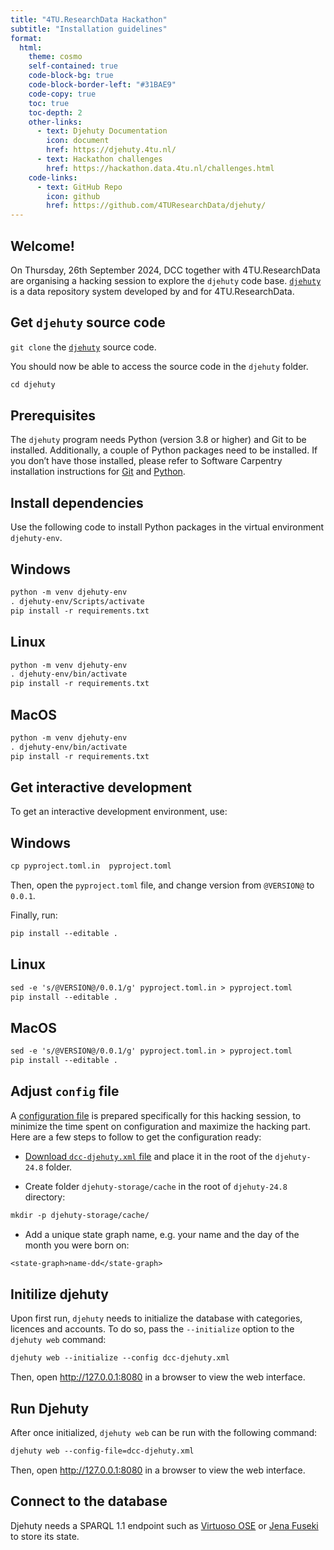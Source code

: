 ```yaml
---
title: "4TU.ResearchData Hackathon"
subtitle: "Installation guidelines"
format: 
  html:
    theme: cosmo
    self-contained: true
    code-block-bg: true
    code-block-border-left: "#31BAE9"
    code-copy: true
    toc: true
    toc-depth: 2
    other-links:
      - text: Djehuty Documentation
        icon: document
        href: https://djehuty.4tu.nl/
      - text: Hackathon challenges
        href: https://hackathon.data.4tu.nl/challenges.html
    code-links:
      - text: GitHub Repo
        icon: github
        href: https://github.com/4TUResearchData/djehuty/
---
```


## Welcome! 
On Thursday, 26th September 2024, DCC together with 4TU.ResearchData are organising a hacking session to explore the `djehuty` code base. [`djehuty`](https://github.com/4TUResearchData/djehuty) is a data repository system developed by and for 4TU.ResearchData.

## Get `djehuty` source code

`git clone` the [`djehuty`](https://github.com/4TUResearchData/djehuty) source code. 

<!-- Get the latest release of `djehuty` from [Github Releases](https://github.com/4TUResearchData/djehuty/releases) page and pack it to a desired directory. -->

<!-- Alternatively, you can download tarball directly from command-line:  -->

<!-- ```{r} -->
<!-- #| eval: false -->

<!-- curl -LO https://github.com/4TUResearchData/djehuty/archive/refs/tags/v24.8.tar.gz -->
<!-- ``` -->

<!-- and unpack it using:  -->

<!-- ```{default} -->
<!-- tar zxvf v24.8.tar.gz -->
<!-- ``` -->

You should now be able to access the source code in the `djehuty` folder.

```default
cd djehuty
```


## Prerequisites
The `djehuty` program needs Python (version 3.8 or higher) and Git to be installed. 
Additionally, a couple of Python packages need to be installed. If you don't have 
those installed, please refer to Software Carpentry installation instructions for [Git](https://carpentries.github.io/workshop-template/install_instructions/#git) and [Python](https://carpentries.github.io/workshop-template/install_instructions/#python-1).


## Install dependencies
Use the following code to install Python packages in the virtual environment
`djehuty-env`.

::: {.panel-tabset}

## Windows

```default

python -m venv djehuty-env 
. djehuty-env/Scripts/activate 
pip install -r requirements.txt

```

## Linux

```default

python -m venv djehuty-env 
. djehuty-env/bin/activate 
pip install -r requirements.txt

```

## MacOS

```default

python -m venv djehuty-env 
. djehuty-env/bin/activate 
pip install -r requirements.txt

```


:::


## Get interactive development
To get an interactive development environment, use:

::: {.panel-tabset}

## Windows

```default
cp pyproject.toml.in  pyproject.toml
```

Then, open the `pyproject.toml` file, and change version from `@VERSION@` to `0.0.1`.


Finally, run:
```default
pip install --editable .

```



## Linux

```default

sed -e 's/@VERSION@/0.0.1/g' pyproject.toml.in > pyproject.toml
pip install --editable .

```

## MacOS

```default

sed -e 's/@VERSION@/0.0.1/g' pyproject.toml.in > pyproject.toml
pip install --editable .
```


:::



## Adjust `config` file

A [configuration file](https://data.4tu.nl/private_datasets/SpL0x8-4l1H8aWGSYghsiTRhvJmPP71MaL7DQmcZOCM)  is prepared specifically for this hacking session, 
to minimize the time spent on configuration and maximize the hacking part. 
Here are a few steps to follow to get the configuration ready:

- [Download `dcc-djehuty.xml` file](https://data.4tu.nl/private_datasets/SpL0x8-4l1H8aWGSYghsiTRhvJmPP71MaL7DQmcZOCM) and place it in the root of the `djehuty-24.8` folder.

- Create folder `djehuty-storage/cache` in the root of `djehuty-24.8` directory:

```default
mkdir -p djehuty-storage/cache/
```


<!-- - Change path in `storage-root` configuration to point to your `djehuty-storage` folder: -->


<!-- ```{default} -->
<!-- <storage-root>/path/to/your/djehuty-storage/</storage-root> -->
<!-- ``` -->

<!-- - Change path in `cache-root` configuration to point to your `djehuty-storage/cache` folder: -->


<!-- ```{r} -->
<!-- #| eval: false -->
<!-- <cache-root clear-on-start="1">/path/to/your/djehuty-storage/cache/</cache-root> -->
<!-- ``` -->

<!-- - Set your email address associated with the ORCID number for automatic login -->

<!-- ```{default} -->
<!-- <automatic-login-email>you@example.com</automatic-login-email> -->
<!-- ``` -->

<!-- - Set your email address and associated with it ORCID number to set use privileges -->

<!-- ```{default} -->
<!-- <account email="you@example.com" orcid="0000-0000-0000-0001"> -->
<!-- ``` -->

- Add a unique state graph name, e.g. your name and the day of the month you were born on:

```default
<state-graph>name-dd</state-graph> 
```


## Initilize djehuty

Upon first run, `djehuty` needs to initialize the database with categories, licences and accounts. To do so, pass the `--initialize` option to the `djehuty web` command:


```default
djehuty web --initialize --config dcc-djehuty.xml

```

Then, open [http://127.0.0.1:8080](http://127.0.0.1:8080) in a browser to view the web interface.


## Run Djehuty 
After once initialized, `djehuty web` can be run with the following command:

```default
djehuty web --config-file=dcc-djehuty.xml
```

Then, open [http://127.0.0.1:8080](http://127.0.0.1:8080) in a browser to view the web interface.


## Connect to the database
Djehuty needs a SPARQL 1.1 endpoint such as
[Virtuoso OSE](https://github.com/openlink/virtuoso-opensource) or
[Jena Fuseki](https://jena.apache.org/documentation/fuseki2/) to
store its state.





